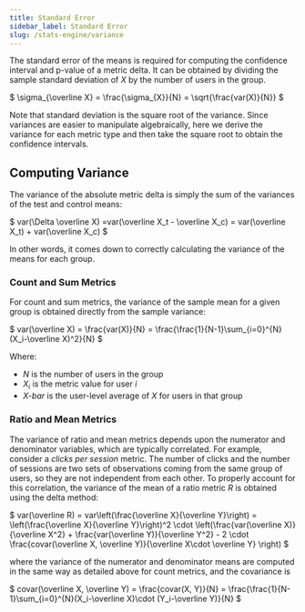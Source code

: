 ```yaml
---
title: Standard Error
sidebar_label: Standard Error
slug: /stats-engine/variance
---
```


The standard error of the means is required for computing the confidence interval and p-value of a metric delta. It can be obtained by dividing the sample standard deviation of _X_ by the number of users in the group.

$
\sigma_{\overline X} = \frac{\sigma_{X}}{N} = \sqrt{\frac{var(X)}{N}}
$

Note that standard deviation is the square root of the variance. Since variances are easier to manipulate algebraically, here we derive the variance for each metric type and then take the square root to obtain the confidence intervals.

## Computing Variance

The variance of the absolute metric delta is simply the sum of the variances of the test and control means:

$
var(\Delta \overline X) =var(\overline X_t - \overline X_c) = var(\overline X_t) + var(\overline X_c)
$

In other words, it comes down to correctly calculating the variance of the means for each group.

### Count and Sum Metrics

For count and sum metrics, the variance of the sample mean for a given group is obtained directly from the sample variance:

$
var(\overline X) = \frac{var(X)}{N} = \frac{\frac{1}{N-1}\sum_{i=0}^{N}(X_i-\overline X)^2}{N}
$

Where:

- _N_ is the number of users in the group
- _X<sub>i</sub>_ is the metric value for user _i_
- _X-bar_ is the user-level average of _X_ for users in that group

### Ratio and Mean Metrics

The variance of ratio and mean metrics depends upon the numerator and denominator variables, which are typically correlated. For example, consider a _clicks per session_ metric. The number of clicks and the number of sessions are two sets of observations coming from the same group of users, so they are not independent from each other. To properly account for this correlation, the variance of the mean of a ratio metric _R_ is obtained using the delta method:

$
var(\overline R) = var\left(\frac{\overline X}{\overline Y}\right) 
= \left(\frac{\overline X}{\overline Y}\right)^2 \cdot \left(\frac{var(\overline X)}{\overline X^2} + \frac{var(\overline Y)}{\overline Y^2} - 2 \cdot \frac{covar(\overline X, \overline Y)}{\overline X\cdot \overline Y} \right)
$

where the variance of the numerator and denominator means are computed in the same way as detailed above for count metrics, and the covariance is

$
covar(\overline X, \overline Y) = \frac{covar(X, Y)}{N} = \frac{\frac{1}{N-1}\sum_{i=0}^{N}(X_i-\overline X)\cdot (Y_i-\overline Y)}{N}
$
